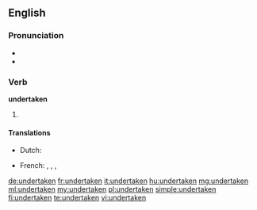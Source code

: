 ==English==

===Pronunciation===
* {{IPA|/ʌndə(ɹ)ˈteɪkən/}}
* {{rhymes|eɪkən}}

===Verb===
'''undertaken'''

# {{past participle of|undertake}}

====Translations====
{{trans-top|past participle of undertake}}
* Dutch: {{t+|nl|ondernomen}}
{{trans-mid}}
* French: {{t+|fr|entrepris|m}}, {{t+|fr|entreprise|f}}, {{t+|fr|entrepris|m-p}}, {{t+|fr|entreprises|f-p}}
{{trans-bottom}}

[[de:undertaken]]
[[fr:undertaken]]
[[it:undertaken]]
[[hu:undertaken]]
[[mg:undertaken]]
[[ml:undertaken]]
[[my:undertaken]]
[[pl:undertaken]]
[[simple:undertaken]]
[[fi:undertaken]]
[[te:undertaken]]
[[vi:undertaken]]